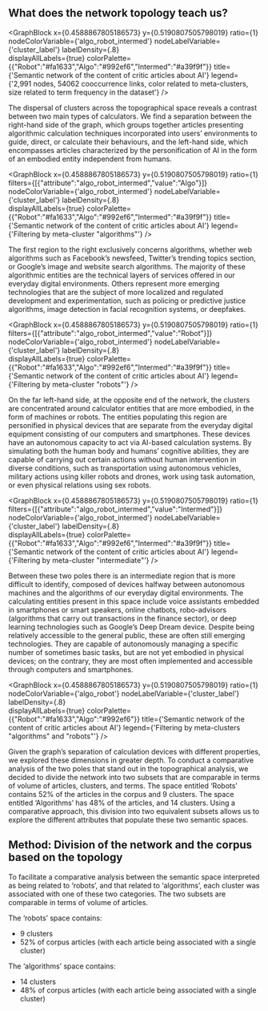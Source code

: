 
## What does the network topology teach us?

<GraphBlock 
  x={0.4588867805186573} 
  y={0.5190807505798019} 
  ratio={1} 
  nodeColorVariable={'algo_robot_intermed'} 
  nodeLabelVariable={'cluster_label'} 
  labelDensity={.8}   
  displayAllLabels={true}
  colorPalette={{"Robot":"#fa1633","Algo":"#992ef6","Intermed":"#a39f9f"}}
  title={'Semantic network of the content of critic articles about AI'} 
  legend={'2,991 nodes, 54062 cooccurrence links, color related to meta-clusters, size related to term frequency in the dataset'}
/>

The dispersal of clusters across the topographical space reveals a contrast between two main types of calculators. We find a separation between the right-hand side of the graph, which groups together articles presenting algorithmic calculation techniques incorporated into users’ environments to guide, direct, or calculate their behaviours, and the left-hand side, which encompasses articles characterized by the personification of AI in the form of an embodied entity independent from humans.

<GraphBlock 
  x={0.4588867805186573} 
  y={0.5190807505798019} 
  ratio={1} 
  filters={[{"attribute":"algo_robot_intermed","value":"Algo"}]} 
  nodeColorVariable={'algo_robot_intermed'} 
  nodeLabelVariable={'cluster_label'} 
  labelDensity={.8}  
  displayAllLabels={true}
  colorPalette={{"Robot":"#fa1633","Algo":"#992ef6","Intermed":"#a39f9f"}}
  title={'Semantic network of the content of critic articles about AI'} 
  legend={'Filtering by meta-cluster "algorithms"'}
/>


The first region to the right exclusively concerns algorithms, whether web algorithms such as Facebook’s newsfeed, Twitter’s trending topics section, or Google’s image and website search algorithms. The majority of these algorithmic entities are the technical layers of services offered in our everyday digital environments. Others represent more emerging technologies that are the subject of more localized and regulated development and experimentation, such as policing or predictive justice algorithms, image detection in facial recognition systems, or deepfakes.

<GraphBlock 
  x={0.4588867805186573} 
  y={0.5190807505798019} 
  ratio={1} 
  filters={[{"attribute":"algo_robot_intermed","value":"Robot"}]} 
  nodeColorVariable={'algo_robot_intermed'} 
  nodeLabelVariable={'cluster_label'} 
  labelDensity={.8}  
  displayAllLabels={true}
  colorPalette={{"Robot":"#fa1633","Algo":"#992ef6","Intermed":"#a39f9f"}}
  title={'Semantic network of the content of critic articles about AI'} 
  legend={'Filtering by meta-cluster "robots"'}
/>

On the far left-hand side, at the opposite end of the network, the clusters are concentrated around calculator entities that are more embodied, in the form of machines or robots. The entities populating this region are personified in physical devices that are separate from the everyday digital equipment consisting of our computers and smartphones. These devices have an autonomous capacity to act via AI-based calculation systems. By simulating both the human body and humans’ cognitive abilities, they are capable of carrying out certain actions without human intervention in diverse conditions, such as transportation using autonomous vehicles, military actions using killer robots and drones, work using task automation, or even physical relations using sex robots.

<GraphBlock 
  x={0.4588867805186573} 
  y={0.5190807505798019} 
  ratio={1} 
  filters={[{"attribute":"algo_robot_intermed","value":"Intermed"}]} 
  nodeColorVariable={'algo_robot_intermed'} 
  nodeLabelVariable={'cluster_label'} 
  labelDensity={.8}  
  displayAllLabels={true}
  colorPalette={{"Robot":"#fa1633","Algo":"#992ef6","Intermed":"#a39f9f"}}
  title={'Semantic network of the content of critic articles about AI'} 
  legend={'Filtering by meta-cluster "intermediate"'}
/>

Between these two poles there is an intermediate region that is more difficult to identify, composed of devices halfway between autonomous machines and the algorithms of our everyday digital environments. The calculating entities present in this space include voice assistants embedded in smartphones or smart speakers, online chatbots, robo-advisors (algorithms that carry out transactions in the finance sector), or deep learning technologies such as Google’s Deep Dream device. Despite being relatively accessible to the general public, these are often still emerging technologies. They are capable of autonomously managing a specific number of sometimes basic tasks, but are not yet embodied in physical devices; on the contrary, they are most often implemented and accessible through computers and smartphones.

<GraphBlock 
  x={0.4588867805186573} 
  y={0.5190807505798019} 
  ratio={1} 
  nodeColorVariable={'algo_robot'} 
  nodeLabelVariable={'cluster_label'} 
  labelDensity={.8}  
  displayAllLabels={true}
  colorPalette={{"Robot":"#fa1633","Algo":"#992ef6"}}
  title={'Semantic network of the content of critic articles about AI'} 
  legend={'Filtering by meta-clusters "algorithms" and "robots"'}
/>

Given the graph’s separation of calculation devices with different properties, we explored these dimensions in greater depth. To conduct a comparative analysis of the two poles that stand out in the topographical analysis, we decided to divide the network into two subsets that are comparable in terms of volume of articles, clusters, and terms. The space entitled ‘Robots’ contains 52% of the articles in the corpus and 9 clusters. The space entitled ‘Algorithms’ has 48% of the articles, and 14 clusters. Using a comparative approach, this division into two equivalent subsets allows us to explore the different attributes that populate these two semantic spaces.

<div className="methodo-container">
  
<h2>Method: Division of the network and the corpus based on the topology</h2>

To facilitate a comparative analysis between the semantic space interpreted as being related to ‘robots’, and that related to ‘algorithms’, each cluster was associated with one of these two categories. The two subsets are comparable in terms of volume of articles.

The ‘robots’ space contains:

<ul>
<li>9 clusters</li>
<li>52% of corpus articles (with each article being associated with a single cluster)</li>
</ul>

The ‘algorithms’ space contains:

<ul>
<li>14 clusters</li>
<li>48% of corpus articles (with each article being associated with a single cluster)</li>
</ul>
</div>